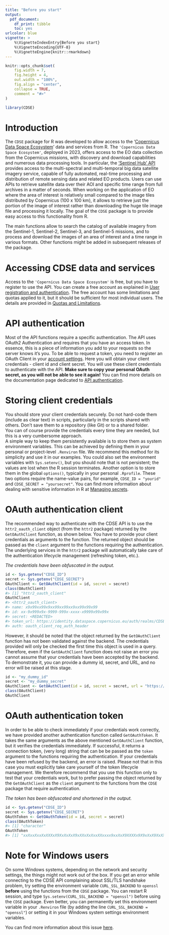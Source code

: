 ```yaml
---
title: "Before you start"
output:
  pdf_document:
    df_print: tibble
    toc: yes
urlcolor: blue
vignette: >
    %\VignetteIndexEntry{Before you start} 
    %\VignetteEncoding{UTF-8}
    %\VignetteEngine{knitr::rmarkdown}  
---
```


```r
knitr::opts_chunk$set(
    fig.width = 7,
    fig.height = 4,
    out.width = "100%",
    fig.align = "center",
    collapse = TRUE,
    comment = "#>"
)
```

```r
library(CDSE)
```


# Introduction

The `CDSE` package for R was developed to allow access to the '[Copernicus Data Space Ecosystem](https://dataspace.copernicus.eu/)' data and services from R. The `'Copernicus Data Space Ecosystem'`, deployed in 2023, offers access to the EO data collection from the Copernicus missions, with discovery and download capabilities and numerous data processing tools. In particular, the ['Sentinel Hub' API](https://documentation.dataspace.copernicus.eu/APIs/SentinelHub.html) provides access to the multi-spectral and multi-temporal big data satellite imagery service, capable of fully automated, real-time processing and distribution of remote sensing data and related EO products. Users can use APIs to retrieve satellite data over their AOI and specific time range from full archives in a matter of seconds. When working on the application of EO where the area of interest is relatively small compared to the image tiles distributed by Copernicus (100 x 100 km), it allows to retrieve just the portion of the image of interest rather than downloading the huge tile image file and processing it locally. The goal of the `CDSE` package is to provide easy access to this functionality from R.

The main functions allow to search the catalog of available imagery from the Sentinel-1, Sentinel-2, Sentinel-3, and Sentinel-5 missions, and to process and download the images of an area of interest and a time range in various formats. Other functions might be added in subsequent releases of the package.


# Accessing CDSE data and services

Access to the `'Copernicus Data Space Ecosystem'` is free, but you have to register to use the API. You can create a free account as explained in [User registration and authentication](https://documentation.dataspace.copernicus.eu/Registration.html). The free account has some limitations and quotas applied to it, but it should be sufficient for most individual users. The details are provided in [Quotas and Limitations](https://documentation.dataspace.copernicus.eu/Quotas.html).


# API authentication

Most of the API functions require a specific authentication. The API uses OAuth2 Authentication and requires that you have an access token. In essence, this is a piece of information you add to your requests so the server knows it's you. To be able to request a token, you need to register an OAuth Client in your [account settings](https://shapps.dataspace.copernicus.eu/dashboard/#/account/settings). Here you will obtain your client credentials - client id and client secret. You will use these client credentials to authenticate with the API. **Make sure to copy your personal OAuth secret, as you will not be able to see it again!** You can find more details on the documentation page dedicated to [API authentication](https://documentation.dataspace.copernicus.eu/APIs/SentinelHub/Overview/Authentication.html).


# Storing client credentials

You should store your client credentials securely. Do not hard-code them (include as clear text) in scripts, particularly in the scripts shared with others. Don't save them to a repository (like Git) or to a shared folder.\
You can of course provide the credentials every time they are needed, but this is a very cumbersome approach.\
A simple way to keep them persistently available is to store them as system environment variables. This can be achieved by defining them in your personal or project-level `.Renviron` file. We recommend this method for its simplicity and use it in our examples. You could also set the environment variables with `Sys.setenv()`, but you should note that is not persistent; the values are lost when the R session terminates. Another option is to store them in the global `options()`, typically in your personal `.Rprofile`. These two options require the name-value pairs, for example, `CDSE_ID = "yourid"` and `CDSE_SECRET = "yoursecret"`. You can find more information about dealing with sensitive information in R at [Managing secrets](https://cran.r-project.org/web/packages/httr/vignettes/secrets.html).


# OAuth authentication client

The recommended way to authenticate with the CDSE API is to use the `httr2_oauth_client` object (from the `httr2` package) returned by the `GetOAuthClient` function, as shown below. You have to provide your client credentials as arguments to the function. The returned object should be passed as the `client` argument to the functions requiring the authentication. The underlying services in the `httr2` package will automatically take care of the authentication lifecycle management (refreshing token, etc.).

*The credentials have been obfuscated in the output.*

```r
id <- Sys.getenv("CDSE_ID")
secret <- Sys.getenv("CDSE_SECRET")
OAuthClient <- GetOAuthClient(id = id, secret = secret)
class(OAuthClient)
#> [1] "httr2_oauth_client"
OAuthClient
#> <httr2_oauth_client>
#> name: x9x99xx99x9xx99xx99xx9xx99x99x99
#> id: xx-9x999x9x-9999-999x-xxxx-x9999x99x99x
#> secret: <REDACTED>
#> token_url: https://identity.dataspace.copernicus.eu/auth/realms/CDSE/protocol/openid-connect/token
#> auth: oauth_client_req_auth_header
```

However, it should be noted that the object returned by the `GetOAuthClient` function has not been validated against the backend. The credentials provided will only be checked the first time this object is used in a query. Therefore, even if the `GetOAuthClient` function does not raise an error you cannot assume that your credentials have been accepted by the backend.
To demonstrate it, you can provide a dummy id, secret, and URL, and no error will be raised at this stage.
```r
id <- "my_dummy_id"
secret <- "my_dummy_secret"
OAuthClient <- GetOAuthClient(id = id, secret = secret, url = "https://my_dummy_url.org")
class(OAuthClient)
OAuthClient
```


# OAuth authentication token

In order to be able to check immediately if your credentials work correctly, we have provided another authentication function called `GetOAuthToken`. It takes the same arguments as the above mentioned `GetOAuthClient` function, but it verifies the credentials immediately. If successful, it returns a connection token, (very long) string that can be be passed as the `token` argument to the functions requiring the authentication. If your credentials have been refused by the backend, an error is raised. Please not that in this case you must explicitly take care yourself of the token lifecycle management. We therefore recommend that you use this function only to test that your credentials work, but to prefer passing the object returned by the `GetOAuthClient` as the `client` argument to the functions from the `CDSE` package that require authentication.

*The token has been obfuscated and shortened in the output.*

```r
id <- Sys.getenv("CDSE_ID")
secret <- Sys.getenv("CDSE_SECRET")
OAuthToken <- GetOAuthToken(id = id, secret = secret)
class(OAuthToken)
#> [1] "character"
OAuthToken
#> [1] "xxXxxXxxXxXXXxX9XxXxXxX9xXXxXxXxxXXxxxx9xxXxX9XXXXx9X9xXxX9XxXXXxxX9xXXXxx......"
```


# Note for Windows users

On some Windows systems, depending on the network and security settings, the things might not work out of the box. If you get an error while connecting to the CDSE API complaining about SSL/TLS handshake problem, try setting the environment variable `CURL_SSL_BACKEND` to `openssl` **before** using the functions from the `CDSE` package. You can restart R session, and type `Sys.setenv(CURL_SSL_BACKEND = "openssl")` before using the `CDSE` package. Even better, you can permanently set this environment variable in your `.Renviron` file (by adding the line `CURL_SSL_BACKEND = "openssl"`) or setting it in your Windows system settings environment variables.

You can find more information about this issue [here](https://cran.r-project.org/web/packages/curl/vignettes/windows.html).
